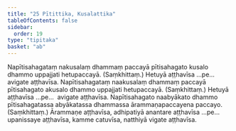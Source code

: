 ```yaml
---
title: "25 Pītittika, Kusalattika"
tableOfContents: false
sidebar:
  order: 19
type: "tipitaka"
basket: "ab"
---
```



<DynamicBreadcrumb />

<Division number="34">

<Paragraph number="109">
Napītisahagataṃ nakusalaṃ dhammaṃ paccayā pītisahagato kusalo dhammo uppajjati hetupaccayā. (Saṃkhittaṃ.) Hetuyā aṭṭhavīsa …pe…  avigate aṭṭhavīsa.
</Paragraph>

<Paragraph number="110">
Napītisahagataṃ naakusalaṃ dhammaṃ paccayā pītisahagato akusalo dhammo uppajjati hetupaccayā. (Saṃkhittaṃ.) Hetuyā aṭṭhavīsa …pe…  avigate aṭṭhavīsa.
</Paragraph>

<Paragraph number="111">
Napītisahagato naabyākato dhammo pītisahagatassa abyākatassa dhammassa ārammaṇapaccayena paccayo. (Saṃkhittaṃ.) Ārammaṇe aṭṭhavīsa, adhipatiyā anantare aṭṭhavīsa …pe…  upanissaye aṭṭhavīsa, kamme catuvīsa, natthiyā vigate aṭṭhavīsa.
</Paragraph>
</Division>